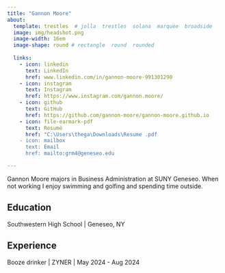 ```yaml
---
title: "Gannon Moore"
about:
  template: trestles  # jolla  trestles  solana  marquee  broadside
  image: img/headshot.png
  image-width: 16em
  image-shape: round # rectangle  round  rounded
  
  links:
    - icon: linkedin
      text: LinkedIn
      href: www.linkedin.com/in/gannon-moore-991301290
    - icon: instagram
      text: Instagram
      href: https://www.instagram.com/gannon.moore/
    - icon: github
      text: GitHub
      href: https://github.com/gannon-moore/gannon-moore.github.io 
    - icon: file-earmark-pdf
      text: Resumé
      href: "C:\Users\thega\Downloads\Resume .pdf
    - icon: mailbox
      text: Email
      href: mailto:grm4@geneseo.edu

---
```

Gannon Moore majors in Business Administration at SUNY Geneseo. When not working I enjoy swimming and golfing and spending time outside.

## Education

Southwestern High School | Geneseo, NY <br>
 

## Experience

Booze drinker | ZYNER | May 2024 - Aug 2024




